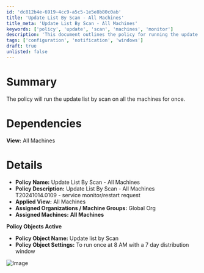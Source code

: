 ```yaml
---
id: 'dc812b4e-6919-4cc9-a5c5-1e5e8b80c0ab'
title: 'Update List By Scan - All Machines'
title_meta: 'Update List By Scan - All Machines'
keywords: ['policy', 'update', 'scan', 'machines', 'monitor']
description: 'This document outlines the policy for running the update list by scan on all machines. It includes details about the policy name, description, applied view, assigned organizations, and policy object settings.'
tags: ['configuration', 'notification', 'windows']
draft: true
unlisted: false
---
```

# Summary

The policy will run the update list by scan on all the machines for once.

# Dependencies

**View:** All Machines

# Details

- **Policy Name:** Update List By Scan - All Machines
- **Policy Description:** Update List By Scan - All Machines  
  T20241014.0109 - service monitor/restart request
- **Applied View:** All Machines
- **Assigned Organizations / Machine Groups:** Global Org
- **Assigned Machines:** **All Machines**

**Policy Objects Active**
- **Policy Object Name:** Update list by Scan
- **Policy Object Settings:** To run once at 8 AM with a 7 day distribution window

![Image](../../static/img/EPM---Windows-Configuration---Policy---Update-List-By-Scan---All-Machines/image_1.png)













